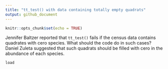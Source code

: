 ```yaml
---
title: "tt_test() with data containing totally empty quadrats"
output: github_document
---
```


```r
knitr::opts_chunk$set(echo = TRUE)
```

Jennifer Baltzer reported that `tt_test()` fails if the census data contains quadrates with cero species. What should the code do in such cases? Daniel Zuleta suggested that such quadrats should be filled with cero in the abundance of each species.

```r
load
```

